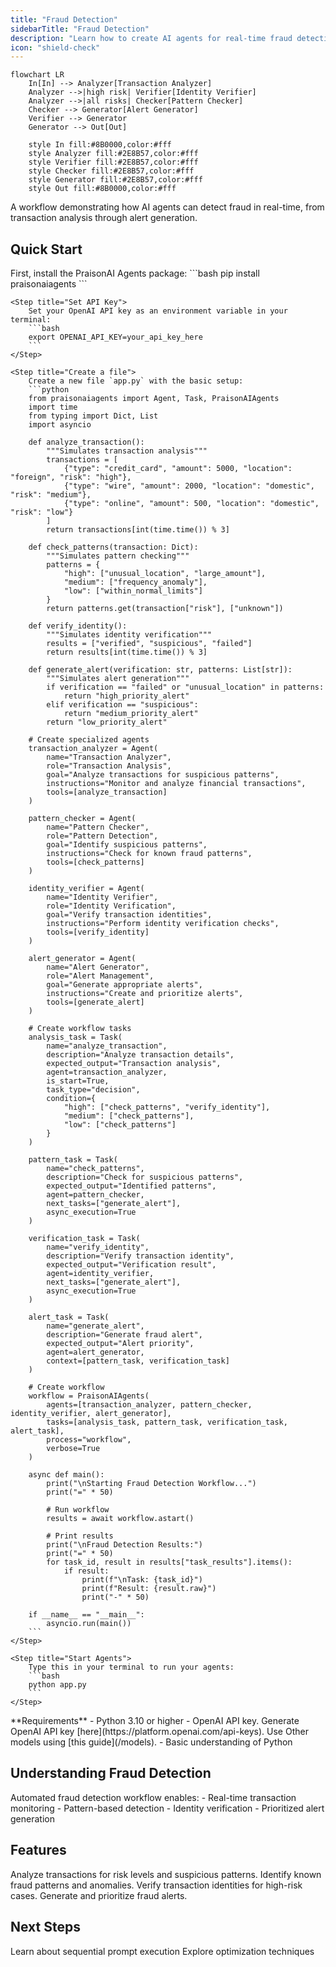 ```yaml
---
title: "Fraud Detection"
sidebarTitle: "Fraud Detection"
description: "Learn how to create AI agents for real-time fraud detection and alert management."
icon: "shield-check"
---
```


```mermaid
flowchart LR
    In[In] --> Analyzer[Transaction Analyzer]
    Analyzer -->|high risk| Verifier[Identity Verifier]
    Analyzer -->|all risks| Checker[Pattern Checker]
    Checker --> Generator[Alert Generator]
    Verifier --> Generator
    Generator --> Out[Out]
    
    style In fill:#8B0000,color:#fff
    style Analyzer fill:#2E8B57,color:#fff
    style Verifier fill:#2E8B57,color:#fff
    style Checker fill:#2E8B57,color:#fff
    style Generator fill:#2E8B57,color:#fff
    style Out fill:#8B0000,color:#fff
```

A workflow demonstrating how AI agents can detect fraud in real-time, from transaction analysis through alert generation.

## Quick Start

<Steps>
    <Step title="Install Package">
        First, install the PraisonAI Agents package:
        ```bash
        pip install praisonaiagents
        ```
    </Step>

    <Step title="Set API Key">
        Set your OpenAI API key as an environment variable in your terminal:
        ```bash
        export OPENAI_API_KEY=your_api_key_here
        ```
    </Step>

    <Step title="Create a file">
        Create a new file `app.py` with the basic setup:
        ```python
        from praisonaiagents import Agent, Task, PraisonAIAgents
        import time
        from typing import Dict, List
        import asyncio

        def analyze_transaction():
            """Simulates transaction analysis"""
            transactions = [
                {"type": "credit_card", "amount": 5000, "location": "foreign", "risk": "high"},
                {"type": "wire", "amount": 2000, "location": "domestic", "risk": "medium"},
                {"type": "online", "amount": 500, "location": "domestic", "risk": "low"}
            ]
            return transactions[int(time.time()) % 3]

        def check_patterns(transaction: Dict):
            """Simulates pattern checking"""
            patterns = {
                "high": ["unusual_location", "large_amount"],
                "medium": ["frequency_anomaly"],
                "low": ["within_normal_limits"]
            }
            return patterns.get(transaction["risk"], ["unknown"])

        def verify_identity():
            """Simulates identity verification"""
            results = ["verified", "suspicious", "failed"]
            return results[int(time.time()) % 3]

        def generate_alert(verification: str, patterns: List[str]):
            """Simulates alert generation"""
            if verification == "failed" or "unusual_location" in patterns:
                return "high_priority_alert"
            elif verification == "suspicious":
                return "medium_priority_alert"
            return "low_priority_alert"

        # Create specialized agents
        transaction_analyzer = Agent(
            name="Transaction Analyzer",
            role="Transaction Analysis",
            goal="Analyze transactions for suspicious patterns",
            instructions="Monitor and analyze financial transactions",
            tools=[analyze_transaction]
        )

        pattern_checker = Agent(
            name="Pattern Checker",
            role="Pattern Detection",
            goal="Identify suspicious patterns",
            instructions="Check for known fraud patterns",
            tools=[check_patterns]
        )

        identity_verifier = Agent(
            name="Identity Verifier",
            role="Identity Verification",
            goal="Verify transaction identities",
            instructions="Perform identity verification checks",
            tools=[verify_identity]
        )

        alert_generator = Agent(
            name="Alert Generator",
            role="Alert Management",
            goal="Generate appropriate alerts",
            instructions="Create and prioritize alerts",
            tools=[generate_alert]
        )

        # Create workflow tasks
        analysis_task = Task(
            name="analyze_transaction",
            description="Analyze transaction details",
            expected_output="Transaction analysis",
            agent=transaction_analyzer,
            is_start=True,
            task_type="decision",
            condition={
                "high": ["check_patterns", "verify_identity"],
                "medium": ["check_patterns"],
                "low": ["check_patterns"]
            }
        )

        pattern_task = Task(
            name="check_patterns",
            description="Check for suspicious patterns",
            expected_output="Identified patterns",
            agent=pattern_checker,
            next_tasks=["generate_alert"],
            async_execution=True
        )

        verification_task = Task(
            name="verify_identity",
            description="Verify transaction identity",
            expected_output="Verification result",
            agent=identity_verifier,
            next_tasks=["generate_alert"],
            async_execution=True
        )

        alert_task = Task(
            name="generate_alert",
            description="Generate fraud alert",
            expected_output="Alert priority",
            agent=alert_generator,
            context=[pattern_task, verification_task]
        )

        # Create workflow
        workflow = PraisonAIAgents(
            agents=[transaction_analyzer, pattern_checker, identity_verifier, alert_generator],
            tasks=[analysis_task, pattern_task, verification_task, alert_task],
            process="workflow",
            verbose=True
        )

        async def main():
            print("\nStarting Fraud Detection Workflow...")
            print("=" * 50)
            
            # Run workflow
            results = await workflow.astart()
            
            # Print results
            print("\nFraud Detection Results:")
            print("=" * 50)
            for task_id, result in results["task_results"].items():
                if result:
                    print(f"\nTask: {task_id}")
                    print(f"Result: {result.raw}")
                    print("-" * 50)

        if __name__ == "__main__":
            asyncio.run(main())
        ```
    </Step>

    <Step title="Start Agents">
        Type this in your terminal to run your agents:
        ```bash
        python app.py
        ```
    </Step>
</Steps>

<Note>
  **Requirements**
  - Python 3.10 or higher
  - OpenAI API key. Generate OpenAI API key [here](https://platform.openai.com/api-keys). Use Other models using [this guide](/models).   
  - Basic understanding of Python
</Note>

## Understanding Fraud Detection

<Card title="What is Fraud Detection?" icon="question">
  Automated fraud detection workflow enables:
  - Real-time transaction monitoring
  - Pattern-based detection
  - Identity verification
  - Prioritized alert generation
</Card>

## Features

<CardGroup cols={2}>
  <Card title="Transaction Analysis" icon="magnifying-glass">
    Analyze transactions for risk levels and suspicious patterns.
  </Card>
  <Card title="Pattern Detection" icon="chart-line">
    Identify known fraud patterns and anomalies.
  </Card>
  <Card title="Identity Verification" icon="user-check">
    Verify transaction identities for high-risk cases.
  </Card>
  <Card title="Alert Management" icon="bell">
    Generate and prioritize fraud alerts.
  </Card>
</CardGroup>

## Next Steps

<CardGroup cols={2}>
  <Card title="Prompt Chaining" icon="link" href="/features/promptchaining">
    Learn about sequential prompt execution
  </Card>
  <Card title="Evaluator Optimizer" icon="magnifying-glass-chart" href="/features/evaluator-optimiser">
    Explore optimization techniques
  </Card>
</CardGroup> 